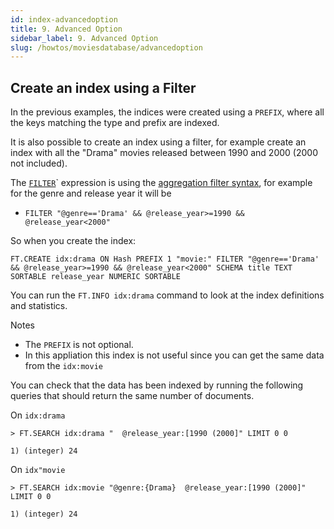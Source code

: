 ```yaml
---
id: index-advancedoption
title: 9. Advanced Option
sidebar_label: 9. Advanced Option
slug: /howtos/moviesdatabase/advancedoption
---
```


## Create an index using a Filter

In the previous examples, the indices were created using a `PREFIX`, where all the keys matching the type and prefix are indexed.

It is also possible to create an index using a filter, for example create an index with all the "Drama" movies released between 1990 and 2000 (2000 not included).

The [`FILTER`](https://oss.redis.com/redisearch/Aggregations/#filter_expressions)` expression is using the [aggregation filter syntax](https://oss.redis.com/redisearch/Aggregations/#filter_expressions), for example for the genre and release year it will be

* `FILTER "@genre=='Drama' && @release_year>=1990 && @release_year<2000"`

So when you create the index:

`FT.CREATE idx:drama ON Hash PREFIX 1 "movie:" FILTER "@genre=='Drama' && @release_year>=1990 && @release_year<2000" SCHEMA title TEXT SORTABLE release_year NUMERIC SORTABLE `

You can run the `FT.INFO idx:drama` command to look at the index definitions and statistics.

Notes
* The `PREFIX` is not optional.
* In this appliation this index is not useful since you can get the same data from the `idx:movie`


You can check that the data has been indexed by running the following queries that should return the same number of documents.

On `idx:drama` 

```
> FT.SEARCH idx:drama "  @release_year:[1990 (2000]" LIMIT 0 0

1) (integer) 24
```

On `idx"movie`

```
> FT.SEARCH idx:movie "@genre:{Drama}  @release_year:[1990 (2000]" LIMIT 0 0

1) (integer) 24
```
